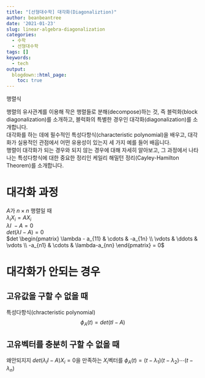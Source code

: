 ```yaml
---
title: "[선형대수학] 대각화(Diagonaliztion)"
author: beanbeantree
date: '2021-01-23'
slug: linear-algebra-diagonalization
categories:
  - 수학
  - 선형대수학
tags: []
keywords:
  - tech
output:
  blogdown::html_page:
    toc: true  
---
```

행렬식
<!--more-->

행렬의 유사관계를 이용해 작은 행렬들로 분해(decompose)하는 것, 즉 블럭화(block diagonalization)를 소개하고, 블럭화의 특별한 경우인 대각화(diagonalization)를 소개합니다.  
대각화를 하는 데에 필수적인 특성다항식(characteristic polynomial)을 배우고, 대각화가 실용적인 관점에서 어떤 유용성이 있는지 세 가지 예를 들어 배웁니다.  
행렬이 대각화가 되는 경우와 되지 않는 경우에 대해 자세히 알아보고, 그 과정에서 나타나는 특성다항식에 대한  중요한 정리인 케일리 해밀턴 정리(Cayley-Hamilton Theorem)를 소개합니다.

# 대각화 과정
$A$가 $n \times n$ 행렬일 때  
$\lambda_i X_i = AX_i$  
$\lambda I \ - A = 0$  
$det(\lambda I - A) = 0$  
$det \begin{pmatrix} \lambda - a_{11} & \cdots & -a_{1n} \\ \vdots & \ddots & \vdots \\ -a_{n1} & \cdots & \lambda-a_{nn} \end{pmatrix} = 0$

# 대각화가 안되는 경우
## 고유값을 구할 수 없을 때
특성다항식(chracteristic polynomial)  
$$\phi_A(t) = det(tI - A)$$  

## 고유벡터를 충분히 구할 수 없을 때
왜안되지지
$det(\lambda_i I - A)X_i = 0$을 만족하는 $X_i$벡터를 
$\phi_A(t) = (t - \lambda_1)(t - \lambda_2)\cdots(t - \lambda_n)$



















